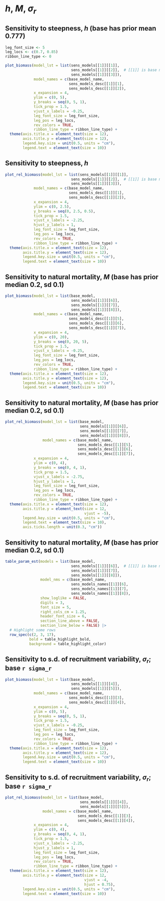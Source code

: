 # *h*, *M*, $\sigma_r$

## Sensitivity to steepness, *h* (base has prior mean 0.777)
```r

leg_font_size <- 5
leg_locs <- c(0.7, 0.85)
ribbon_line_type <- 0

plot_biomass(model_lst = list(sens_models[[1]][[1]],
                              sens_models[[1]][[2]],  # [[1]] is base model
                              sens_models[[1]][[3]]),
             model_names = c(base_model_name,
                             sens_models_desc[[1]][1],
                             sens_models_desc[[1]][2]),
             x_expansion = 4,
             ylim = c(0, 5),
             y_breaks = seq(0, 5, 1),
             tick_prop = 1.5,
             vjust_x_labels = -0.25,
             leg_font_size = leg_font_size,
             leg_pos = leg_locs,
             rev_colors = TRUE,
             ribbon_line_type = ribbon_line_type) +
  theme(axis.title.x = element_text(size = 12),
        axis.title.y = element_text(size = 12),
        legend.key.size = unit(0.5, units = "cm"),
        legend.text = element_text(size = 10))
```

## Sensitivity to steepness, *h*
```r
plot_rel_biomass(model_lst = list(sens_models[[1]][[1]],
                              sens_models[[1]][[2]],  # [[1]] is base model
                              sens_models[[1]][[3]]),
             model_names = c(base_model_name,
                             sens_models_desc[[1]][1],
                             sens_models_desc[[1]][2]),
             x_expansion = 4,
             ylim = c(0, 2.5),
             y_breaks = seq(0, 2.5, 0.5),
             tick_prop = 1.5,
             vjust_x_labels = -2.25,
             hjust_y_labels = 1,
             leg_font_size = leg_font_size,
             leg_pos = leg_locs,
             rev_colors = TRUE,
             ribbon_line_type = ribbon_line_type) +
  theme(axis.title.x = element_text(size = 12),
        axis.title.y = element_text(size = 12),
        legend.key.size = unit(0.5, units = "cm"),
        legend.text = element_text(size = 10))
```

## Sensitivity to natural mortality, *M* (base has prior median 0.2, sd 0.1)
```r
plot_biomass(model_lst = list(base_model,
                              sens_models[[1]][[6]],
                              sens_models[[1]][[7]],
                              sens_models[[1]][[8]]),
             model_names = c(base_model_name,
                             sens_models_desc[[1]][5],
                             sens_models_desc[[1]][6],
                             sens_models_desc[[1]][7]),
             x_expansion = 4,
             ylim = c(0, 20),
             y_breaks = seq(0, 20, 5),
             tick_prop = 1.5,
             vjust_x_labels = -0.25,
             leg_font_size = leg_font_size,
             leg_pos = leg_locs,
             rev_colors = TRUE,
             ribbon_line_type = ribbon_line_type) +
  theme(axis.title.x = element_text(size = 12),
        axis.title.y = element_text(size = 12),
        legend.key.size = unit(0.5, units = "cm"),
        legend.text = element_text(size = 10))
```

## Sensitivity to natural mortality, *M* (base has prior median 0.2, sd 0.1)
```r
plot_rel_biomass(model_lst = list(base_model,
                                  sens_models[[1]][[6]],
                                  sens_models[[1]][[7]],
                                  sens_models[[1]][[8]]),
                 model_names = c(base_model_name,
                                 sens_models_desc[[1]][5],
                                 sens_models_desc[[1]][6],
                                 sens_models_desc[[1]][7]),
             x_expansion = 4,
             ylim = c(0, 4),
             y_breaks = seq(0, 4, 1),
             tick_prop = 1.5,
             vjust_x_labels = -2.75,
             hjust_y_labels = 1,
             leg_font_size = leg_font_size,
             leg_pos = leg_locs,
             rev_colors = TRUE,
             ribbon_line_type = ribbon_line_type) +
  theme(axis.title.x = element_text(size = 12),
        axis.title.y = element_text(size = 12,
                                    vjust = -5),
        legend.key.size = unit(0.5, units = "cm"),
        legend.text = element_text(size = 10),
        axis.ticks.length = unit(0.3, "cm"))
```

## Sensitivity to natural mortality, *M* (base has prior median 0.2, sd 0.1)
```r
table_param_est(models = list(base_model,
                              sens_models[[1]][[6]],  # [[1]] is base model
                              sens_models[[1]][[7]],
                              sens_models[[1]][[8]]),
                model_nms = c(base_model_name,
                              sens_models_names[[1]][6],
                              sens_models_names[[1]][7],
                              sens_models_names[[1]][8]),
                show_loglike = FALSE,
                digits = 3,
                font_size = 5,
                right_cols_cm = 1.25,
                header_font_size = 6,
                section_line_above = FALSE,
                section_line_below = FALSE) |>
  # Highlight some rows
  row_spec(c(2, 3, 17),
           bold = table_highlight_bold,
           background = table_highlight_color)
```

## Sensitivity to s.d. of recruitment variability, $\sigma_r$; base `r sigma_r`
```r
plot_biomass(model_lst = list(base_model,
                              sens_models[[1]][[4]],
                              sens_models[[1]][[5]]),
             model_names = c(base_model_name,
                             sens_models_desc[[1]][3],
                             sens_models_desc[[1]][4]),
             x_expansion = 4,
             ylim = c(0, 5),
             y_breaks = seq(0, 5, 1),
             tick_prop = 1.5,
             vjust_x_labels = -0.25,
             leg_font_size = leg_font_size,
             leg_pos = leg_locs,
             rev_colors = TRUE,
             ribbon_line_type = ribbon_line_type) +
  theme(axis.title.x = element_text(size = 12),
        axis.title.y = element_text(size = 12),
        legend.key.size = unit(0.5, units = "cm"),
        legend.text = element_text(size = 10))
```

## Sensitivity to s.d. of recruitment variability, $\sigma_r$; base `r sigma_r`
```r
plot_rel_biomass(model_lst = list(base_model,
                                  sens_models[[1]][[4]],
                                  sens_models[[1]][[5]]),
                 model_names = c(base_model_name,
                                 sens_models_desc[[1]][3],
                                 sens_models_desc[[1]][4]),
             x_expansion = 4,
             ylim = c(0, 4),
             y_breaks = seq(0, 4, 1),
             tick_prop = 1.5,
             vjust_x_labels = -2.25,
             hjust_y_labels = 1,
             leg_font_size = leg_font_size,
             leg_pos = leg_locs,
             rev_colors = TRUE,
             ribbon_line_type = ribbon_line_type) +
  theme(axis.title.x = element_text(size = 12),
        axis.title.y = element_text(size = 12,
                                    vjust = -4,
                                    hjust = 0.75),
        legend.key.size = unit(0.5, units = "cm"),
        legend.text = element_text(size = 10))
```
